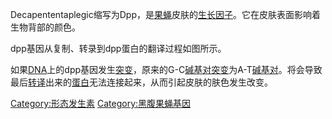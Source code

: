 {{Infobox nonhuman protein 
|Organism=Drosophila melanogaster 
|Name=Decapentaplegic
|Symbol=Dpp
|UniProt=P07713 
}}
Decapententaplegic缩写为Dpp，是[[果蠅屬|果蝇]]皮肤的[[生长因子|生长因子]]。它在皮肤表面影响着生物背部的颜色。

dpp基因从复制、转录到dpp蛋白的翻译过程如图所示。 

如果[[脱氧核糖核酸|DNA]]上的dpp基因发生[[突变|突变]]，原来的G-C[[碱基对|碱基对]][[突变|突变]]为A-T[[碱基对|碱基对]]。将会导致最后[[转译|转译]]出来的[[蛋白|蛋白]]无法连接起来，从而引起皮肤的肤色发生改变。

{{biochem-stub}}

[[Category:形态发生素|Category:形态发生素]]
[[Category:黑腹果蝇基因|Category:黑腹果蝇基因]]